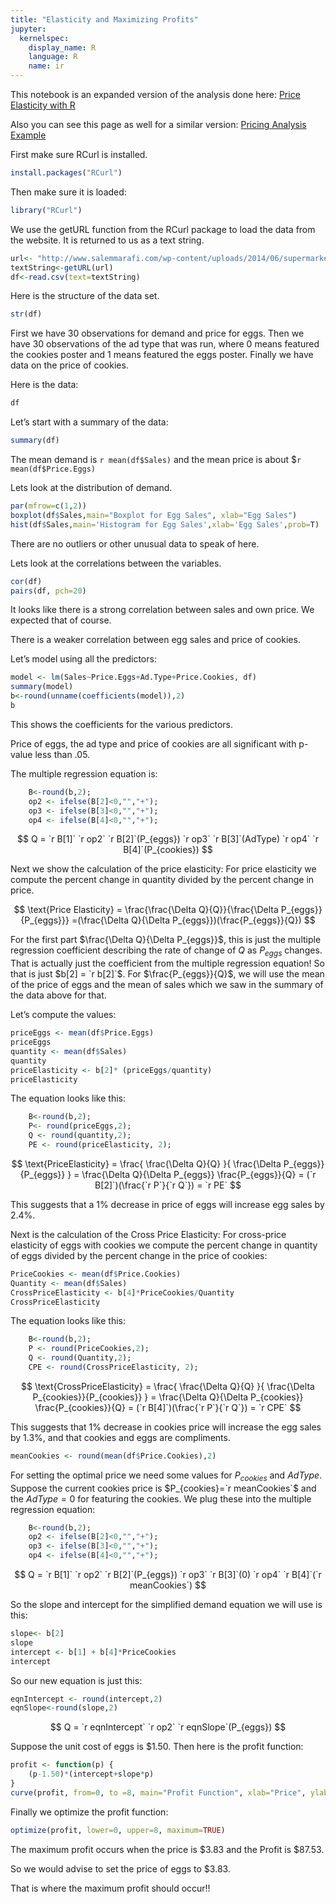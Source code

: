 ```yaml
---
title: "Elasticity and Maximizing Profits"
jupyter:
  kernelspec:
    display_name: R
    language: R
    name: ir
---
```

This notebook is an expanded version of the analysis done here: 
[Price Elasticity with R](http://www.salemmarafi.com/code/price-elasticity-with-r)   

Also you can see this page as well for a similar version:
[Pricing Analysis Example](https://rstudio-pubs-static.s3.amazonaws.com/185880_f9e3e3ee84314609b531524dfa3f4f1b.html) 

First make sure RCurl is installed.

```r
install.packages("RCurl")
```

Then make sure it is loaded:

```r
library("RCurl")
```

We use the getURL function from the RCurl package to load the data from the website. It is returned to us as a text string. 

```r
url<- "http://www.salemmarafi.com/wp-content/uploads/2014/06/supermarket.csv"
textString<-getURL(url)
df<-read.csv(text=textString)
```

Here is the structure of the data set.

```r
str(df)
```

First we have 30 observations for demand and price for eggs. Then we have 30 observations of the ad type that was run, where 0 means featured the cookies poster and 1 means featured the eggs poster. Finally we have data on the price of cookies.  

Here is the data: 

```r
df
```

Let's start with a summary of the data:  

```r
summary(df)
```

The mean demand is `r mean(df$Sales)` and the mean price is about \$`r mean(df$Price.Eggs)`   

Lets look at the distribution of demand. 

```r
par(mfrow=c(1,2))
boxplot(df$Sales,main="Boxplot for Egg Sales", xlab="Egg Sales")
hist(df$Sales,main='Histogram for Egg Sales',xlab='Egg Sales',prob=T)
```

There are no outliers or other unusual data to speak of here. 

Lets look at the correlations between the variables.

```r
cor(df)
pairs(df, pch=20)
```

It looks like there is a strong correlation between sales and own price. We expected that of course.

There is a weaker correlation between egg sales and price of cookies. 

Let's model using all the predictors:
 
```r
model <- lm(Sales~Price.Eggs+Ad.Type+Price.Cookies, df)
summary(model)
b<-round(unname(coefficients(model)),2)
b
```

This shows the coefficients for the various predictors. 

Price of eggs, the ad type and price of cookies are all significant with p-value less than .05.    

The multiple regression equation is:    

```r
    B<-round(b,2);
    op2 <- ifelse(B[2]<0,"","+");
    op3 <- ifelse(B[3]<0,"","+");
    op4 <- ifelse(B[4]<0,"","+");
```
$$
    Q = `r B[1]` `r op2` 
        `r B[2]`(P_{eggs}) `r op3` 
	`r B[3]`(AdType) `r op4` 
	`r B[4]`(P_{cookies}) 
$$

Next we show the calculation of the price elasticity: For price elasticity we compute the percent change in quantity divided by the percent change in price. 

$$
\text{Price Elasticity} = \frac{\frac{\Delta Q}{Q}}{\frac{\Delta P_{eggs}}{P_{eggs}}}
			=(\frac{\Delta Q}{\Delta P_{eggs}})(\frac{P_{eggs}}{Q})
$$

For the first part $\frac{\Delta Q}{\Delta P_{eggs}}$, this is just the multiple regression coefficient describing the rate of change of $Q$ as $P_{eggs}$ changes. That is actually just the coefficient from the multiple regression equation! So that is just $b[2] = `r b[2]`$. For $\frac{P_{eggs}}{Q}$, we will use the mean of the price of eggs and the mean of sales which we saw in the summary of the data above for that. 

Let's compute the values:

```r
priceEggs <- mean(df$Price.Eggs)
priceEggs
quantity <- mean(df$Sales)
quantity
priceElasticity <- b[2]* (priceEggs/quantity)
priceElasticity
```

The equation looks like this: 

```r
    B<-round(b,2);
    P<- round(priceEggs,2);
    Q <- round(quantity,2);
    PE <- round(priceElasticity, 2);
```
$$
\text{PriceElasticity} =
    \frac{ \frac{\Delta Q}{Q} }{ \frac{\Delta P_{eggs}}{P_{eggs}} } =
    \frac{\Delta Q}{\Delta P_{eggs}} \frac{P_{eggs}}{Q} =
    (`r B[2]`)(\frac{`r P`}{`r Q`}) =
    `r PE`
$$

This suggests that a 1% decrease in price of eggs will increase egg sales by 2.4%.

Next is the calculation of the Cross Price Elasticity: For cross-price elasticity of eggs with cookies we compute the percent change in quantity of eggs divided by the percent change in the price of cookies: 

```r
PriceCookies <- mean(df$Price.Cookies)
Quantity <- mean(df$Sales)
CrossPriceElasticity <- b[4]*PriceCookies/Quantity
CrossPriceElasticity
```

The equation looks like this: 

```r
    B<-round(b,2);
    P <- round(PriceCookies,2);
    Q <- round(Quantity,2);
    CPE <- round(CrossPriceElasticity, 2);
```
$$
\text{CrossPriceElasticity} =
    \frac{ \frac{\Delta Q}{Q} }{ \frac{\Delta P_{cookies}}{P_{cookies}} } =
    \frac{\Delta Q}{\Delta P_{cookies}} \frac{P_{cookies}}{Q} =
    (`r B[4]`)(\frac{`r P`}{`r Q`}) =
    `r CPE`
$$

This suggests that 1% decrease in cookies price will increase the egg sales by 1.3%, and that cookies and eggs are compliments.

```r
meanCookies <- round(mean(df$Price.Cookies),2)
```
For setting the optimal price we need some values for $P_{cookies}$ and $AdType$. Suppose the current cookies price is $P_{cookies}=`r meanCookies`$ and the $AdType = 0$ for featuring the cookies. We plug these into the multiple regression equation:

```r
    B<-round(b,2);
    op2 <- ifelse(B[2]<0,"","+");
    op3 <- ifelse(B[3]<0,"","+");
    op4 <- ifelse(B[4]<0,"","+");
```
$$
    Q = `r B[1]` `r op2` 
        `r B[2]`(P_{eggs}) `r op3` 
	`r B[3]`(0) `r op4` 
	`r B[4]`(`r meanCookies`) 
$$

So the slope and intercept for the simplified demand equation we will use is this:

```r
slope<- b[2]
slope
intercept <- b[1] + b[4]*PriceCookies
intercept
```

So our new equation is just this:

```r
eqnIntercept <- round(intercept,2)
eqnSlope<-round(slope,2)
```
$$   
Q  = `r eqnIntercept` `r op2` `r eqnSlope`(P_{eggs})
$$

Suppose the unit cost of eggs is $1.50. Then here is the profit function:

```r
profit <- function(p) {
    (p-1.50)*(intercept+slope*p)
}
curve(profit, from=0, to =8, main="Profit Function", xlab="Price", ylab="Profit")
```

Finally we optimize the profit function:

```r
optimize(profit, lower=0, upper=8, maximum=TRUE)
```

The maximum profit occurs when the price is \$3.83 and the Profit is \$87.53.

So we would advise to set the price of eggs to \$3.83.

That is where the maximum profit should occur!!
